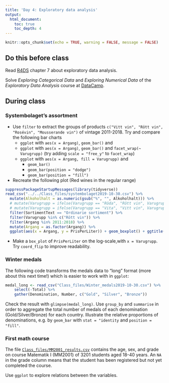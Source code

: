 ```yaml
---
title: 'Day 4: Exploratory data analysis'
output:
  html_document:
    toc: true
    toc_depth: 4    
---
```

```r
knitr::opts_chunk$set(echo = TRUE, warning = FALSE, message = FALSE)
```


## Do this before class

Read [R4DS](http://r4ds.had.co.nz/) chapter 7 about exploratory data analysis.

Solve *Exploring Categorical Data* and *Exploring Numerical Data* of the *Exploratory Data Analysis* course at [DataCamp](https://www.datacamp.com/enterprise/mt5013-ht19/assignments).

## During class

### Systembolaget's  assortment

* Use `filter` to extract the groups of products `c("Vitt vin", "Rött vin", "Rosévin", "Mousserande vin")` of vintage 2011-2018. Try and compare the following bar charts
    * `ggplot` with  `aes(x = Argang)`, `geom_bar()` and 
    * `ggplot` with `aes(x = Argang)`, `geom_bar()` and `facet_wrap(~ Varugrupp)` (try adding `scale = "free_y"` to `facet_wrap`)
    * `ggplot` with `aes(x = Argang, fill = Varugrupp)` and
        * `geom_bar()`
        * `geom_bar(position = "dodge")`
        * `geom_bar(position = "fill")`


* Recreate the following plot (Red wines in the regular range)
```r
suppressPackageStartupMessages(library(tidyverse))
read_csv("../../Class_files/systembolaget2019-10-30.csv") %>%
  mutate(Alkoholhalt = as.numeric(gsub("%", "", Alkoholhalt))) %>%
  # mutate(Varugrupp = ifelse(Varugrupp == "Röda", "Rött vin", Varugrupp)) %>%
  # mutate(Varugrupp = ifelse(Varugrupp == "Vita", "Vitt vin", Varugrupp)) %>%
  filter(SortimentText == "Ordinarie sortiment") %>%
  filter(Varugrupp %in% c("Rött vin")) %>%
  filter(Argang %in% 2011:2018) %>%
  mutate(Argang = as.factor(Argang)) %>%
  ggplot(aes(x = Argang, y = PrisPerLiter)) + geom_boxplot() + ggtitle("Red wines") + xlab("Vintage") + ylab("Price per liter")
```

* Make a `box_plot` of `PrisPerLiter` on the log-scale,with `x = Varugrupp`. Try `coord_flip` to improve readability.


### Winter medals

The following code transforms the medals data to "long" format (more about this next time!) which is easier to work with in `ggplot`:
```r
medal_long <- read_csv("Class_files/Winter_medals2019-10-30.csv") %>% 
    select(-Total) %>% 
    gather(Denomination, Number, c("Gold", "Silver", "Bronze"))
```
Check the result with `glimpse(medal_long)`. Use `group_by` and `summarise` in order to aggregate the total number of medals of each denomination (Gold/Silver/Bronze) for each country. Illustrate the relative proportions of denominations, e.g. by `geom_bar` with `stat = "identity` and `position = "fill"`. 

### First math course

The file [`Class_files/MM2001_results.csv`](https://github.com/MT5013-HT19/Class_files/blob/master/MM2001_results.csv) contains the age, sex, and grade on course Matematik I (MM2001) of 3201 students aged 18-40 years. An `NA` in the grade column means that the student has been registered but not yet completed the course.

Use `ggplot` to explore relations between the variables.

